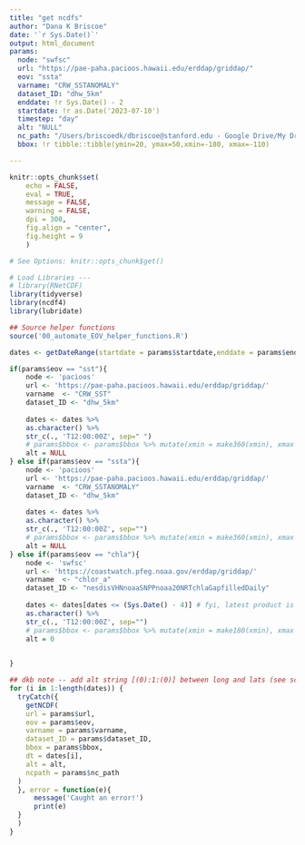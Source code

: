 ```yaml
---
title: "get ncdfs"
author: "Dana K Briscoe"
date: '`r Sys.Date()`'
output: html_document
params:
  node: "swfsc" 
  url: "https://pae-paha.pacioos.hawaii.edu/erddap/griddap/"
  eov: "ssta"
  varname: "CRW_SSTANOMALY"
  dataset_ID: "dhw_5km"
  enddate: !r Sys.Date() - 2
  startdate: !r as.Date('2023-07-10')
  timestep: "day"
  alt: "NULL"
  nc_path: "/Users/briscoedk/dbriscoe@stanford.edu - Google Drive/My Drive/ncdf/npac"
  bbox: !r tibble::tibble(ymin=20, ymax=50,xmin=-180, xmax=-110)

---
```


```r
knitr::opts_chunk$set(
    echo = FALSE,
    eval = TRUE,
    message = FALSE,
    warning = FALSE,
    dpi = 300,
    fig.align = "center",
    fig.height = 9
    )

# See Options: knitr::opts_chunk$get()
```

```r
# Load Libraries ---
# library(RNetCDF)
library(tidyverse)
library(ncdf4)
library(lubridate)


```

```r
## Source helper functions
source('00_automate_EOV_helper_functions.R')

```

```r
dates <- getDateRange(startdate = params$startdate,enddate = params$enddate, unit=params$timestep) 
```

```r
if(params$eov == "sst"){
    node <- 'pacioos'
    url <- 'https://pae-paha.pacioos.hawaii.edu/erddap/griddap/'
    varname  <- "CRW_SST"
    dataset_ID <- "dhw_5km"
    
    dates <- dates %>%
    as.character() %>%
    str_c(., 'T12:00:00Z', sep=" ")
    # params$bbox <- params$bbox %>% mutate(xmin = make360(xmin), xmax = make360(xmax)) %>% as.data.frame()
    alt = NULL
} else if(params$eov == "ssta"){ 
    node <- 'pacioos'
    url <- 'https://pae-paha.pacioos.hawaii.edu/erddap/griddap/'
    varname  <- "CRW_SSTANOMALY"
    dataset_ID <- "dhw_5km"
    
    dates <- dates %>%
    as.character() %>%
    str_c(., 'T12:00:00Z', sep="")
    # params$bbox <- params$bbox %>% mutate(xmin = make360(xmin), xmax = make360(xmax)) %>% as.data.frame()
    alt = NULL
} else if(params$eov == "chla"){
    node <- 'swfsc'
    url <- 'https://coastwatch.pfeg.noaa.gov/erddap/griddap/'
    varname  <- "chlor_a"
    dataset_ID <- "nesdisVHNnoaaSNPPnoaa20NRTchlaGapfilledDaily"
    
    dates <- dates[dates <= (Sys.Date() - 4)] # fyi, latest product is 4 days behind current
    as.character() %>%
    str_c(., 'T12:00:00Z', sep="")
    # params$bbox <- params$bbox %>% mutate(xmin = make180(xmin), xmax = make180(xmax)) 
    alt = 0
    

}
```

```r

## dkb note -- add alt string [(0):1:(0)] between long and lats (see scratch)
for (i in 1:length(dates)) {
  tryCatch({
    getNCDF(
    url = params$url,
    eov = params$eov,
    varname = params$varname,
    dataset_ID = params$dataset_ID, 
    bbox = params$bbox, 
    dt = dates[i], 
    alt = alt,
    ncpath = params$nc_path
  )
  }, error = function(e){
      message('Caught an error!')
      print(e)
  }
  )
}
```


